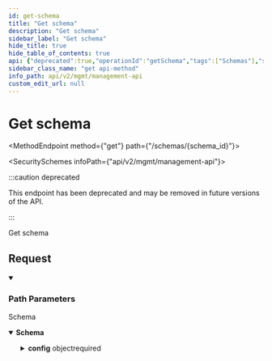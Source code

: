 ```yaml
---
id: get-schema
title: "Get schema"
description: "Get schema"
sidebar_label: "Get schema"
hide_title: true
hide_table_of_contents: true
api: {"deprecated":true,"operationId":"getSchema","tags":["Schemas"],"security":[{"x-api-key":[]}],"responses":{"200":{"description":"Schema","content":{"application/json":{"schema":{"type":"object","properties":{"id":{"type":"string","example":"649b1e49-2722-46a3-a7e7-10caae78a43f"},"application_id":{"type":"string","example":"d8ceb3ff-8b7f-4fa7-b8de-849292f6ca69"},"name":{"type":"string","example":"my-schema"},"config":{"type":"object","properties":{"fields":{"type":"array","items":{"type":"object","properties":{"name":{"type":"string","example":"apolla_first_name","description":"Your application field name."},"mapped_name":{"type":"string","example":"FirstName","description":"The field your customer maps. This is a Provider-specified field name. E.g. FirstName for Salesforce."}},"required":["name"]}},"allow_additional_field_mappings":{"type":"boolean","description":"Specifies whether your customer can add new application field names.","example":false}},"required":["fields","allow_additional_field_mappings"],"title":"schema_config"}},"required":["id","application_id","name","config"],"title":"schema"}}}}},"description":"Get schema","parameters":[{"name":"schema_id","in":"path","required":true,"schema":{"type":"string","example":"a821d59d-8b4c-4ad9-aeec-1292d2e28701"}}],"method":"get","path":"/schemas/{schema_id}","servers":[{"url":"https://api.supaglue.io/mgmt/v2","description":"Supaglue API"}],"securitySchemes":{"x-api-key":{"type":"apiKey","name":"x-api-key","in":"header","description":"API key to allow developers to access the API"}},"info":{"version":"0.14.5","title":"Management API","contact":{"name":"Supaglue","email":"docs@supaglue.com","url":"https://supaglue.com"},"description":"#### Introduction\n\nWelcome to the Management API documentation. You can use this API to manage customer integrations and connections.\n\n[![Run in Postman](https://run.pstmn.io/button.svg)](https://www.postman.com/supaglue/workspace/supaglue-public/overview)\n\n#### Base API URL\n\n```\nhttps://api.supaglue.io/mgmt/v2\n```\n"},"postman":{"name":"Get schema","description":{"type":"text/plain"},"url":{"path":["schemas",":schema_id"],"host":["{{baseUrl}}"],"query":[],"variable":[{"disabled":false,"description":{"content":"(Required) ","type":"text/plain"},"type":"any","value":"","key":"schema_id"}]},"header":[{"key":"Accept","value":"application/json"}],"method":"GET","auth":{"type":"apikey","apikey":[{"type":"any","value":"x-api-key","key":"key"},{"type":"any","value":"<API Key>","key":"value"},{"type":"any","value":"header","key":"in"}]}}}
sidebar_class_name: "get api-method"
info_path: api/v2/mgmt/management-api
custom_edit_url: null
---
```



<h1 className={"openapi__heading"}>Get schema</h1>

<MethodEndpoint method={"get"} path={"/schemas/{schema_id}"}></MethodEndpoint>

<SecuritySchemes infoPath={"api/v2/mgmt/management-api"}></SecuritySchemes>

:::caution deprecated

This endpoint has been deprecated and may be removed in future versions of the API.

:::

Get schema

## Request

<details style={{"marginBottom":"1rem"}} className={"openapi-markdown__details"} data-collapsed={false} open={true}><summary style={{}}><h3 className={"openapi-markdown__details-summary-header-params"}>Path Parameters</h3></summary><div><ul><ParamsItem className={"paramsItem"} param={{"name":"schema_id","in":"path","required":true,"schema":{"type":"string","example":"a821d59d-8b4c-4ad9-aeec-1292d2e28701"}}}></ParamsItem></ul></div></details><div><div><ApiTabs><TabItem label={"200"} value={"200"}><div>

Schema

</div><div><MimeTabs className={"openapi-tabs__mime"} schemaType={"response"}><TabItem label={"application/json"} value={"application/json"}><SchemaTabs className={"openapi-tabs__schema"}><TabItem label={"Schema"} value={"Schema"}><details style={{}} className={"openapi-markdown__details response"} data-collapsed={false} open={true}><summary style={{}} className={"openapi-markdown__details-summary-response"}><strong>Schema</strong></summary><div style={{"textAlign":"left","marginLeft":"1rem"}}></div><ul style={{"marginLeft":"1rem"}}><SchemaItem collapsible={false} name={"id"} required={true} schemaName={"string"} qualifierMessage={undefined} schema={{"type":"string","example":"649b1e49-2722-46a3-a7e7-10caae78a43f"}}></SchemaItem><SchemaItem collapsible={false} name={"application_id"} required={true} schemaName={"string"} qualifierMessage={undefined} schema={{"type":"string","example":"d8ceb3ff-8b7f-4fa7-b8de-849292f6ca69"}}></SchemaItem><SchemaItem collapsible={false} name={"name"} required={true} schemaName={"string"} qualifierMessage={undefined} schema={{"type":"string","example":"my-schema"}}></SchemaItem><SchemaItem collapsible={true} className={"schemaItem"}><details style={{}} className={"openapi-markdown__details"}><summary style={{}}><span className={"openapi-schema__container"}><strong className={"openapi-schema__property"}>config</strong><span className={"openapi-schema__name"}> object</span><span className={"openapi-schema__divider"}></span><span className={"openapi-schema__required"}>required</span></span></summary><div style={{"marginLeft":"1rem"}}><SchemaItem collapsible={true} className={"schemaItem"}><details style={{}} className={"openapi-markdown__details"}><summary style={{}}><span className={"openapi-schema__container"}><strong className={"openapi-schema__property"}>fields</strong><span className={"openapi-schema__name"}> object[]</span><span className={"openapi-schema__divider"}></span><span className={"openapi-schema__required"}>required</span></span></summary><div style={{"marginLeft":"1rem"}}><li><div style={{"fontSize":"var(--ifm-code-font-size)","opacity":"0.6","marginLeft":"-.5rem","paddingBottom":".5rem"}}>Array [</div></li><SchemaItem collapsible={false} name={"name"} required={true} schemaName={"string"} qualifierMessage={undefined} schema={{"type":"string","example":"apolla_first_name","description":"Your application field name."}}></SchemaItem><SchemaItem collapsible={false} name={"mapped_name"} required={false} schemaName={"string"} qualifierMessage={undefined} schema={{"type":"string","example":"FirstName","description":"The field your customer maps. This is a Provider-specified field name. E.g. FirstName for Salesforce."}}></SchemaItem><li><div style={{"fontSize":"var(--ifm-code-font-size)","opacity":"0.6","marginLeft":"-.5rem"}}>]</div></li></div></details></SchemaItem><SchemaItem collapsible={false} name={"allow_additional_field_mappings"} required={true} schemaName={"boolean"} qualifierMessage={undefined} schema={{"type":"boolean","description":"Specifies whether your customer can add new application field names.","example":false}}></SchemaItem></div></details></SchemaItem></ul></details></TabItem><TabItem label={"Example (from schema)"} value={"Example (from schema)"}><ResponseSamples responseExample={"{\n  \"id\": \"649b1e49-2722-46a3-a7e7-10caae78a43f\",\n  \"application_id\": \"d8ceb3ff-8b7f-4fa7-b8de-849292f6ca69\",\n  \"name\": \"my-schema\",\n  \"config\": {\n    \"fields\": [\n      {\n        \"name\": \"apolla_first_name\",\n        \"mapped_name\": \"FirstName\"\n      }\n    ],\n    \"allow_additional_field_mappings\": false\n  }\n}"} language={"json"}></ResponseSamples></TabItem></SchemaTabs></TabItem></MimeTabs></div></TabItem></ApiTabs></div></div>
      
